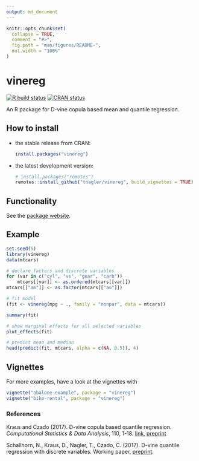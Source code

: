 ```yaml
---
output: md_document
---
```


<!-- README.md is generated from README.Rmd. Please edit that file -->

```r
knitr::opts_chunk$set(
  collapse = TRUE,
  comment = "#>",
  fig.path = "man/figures/README-",
  out.width = "100%"
)
```

# vinereg
[![R build status](https://github.com/tnagler/vinereg/workflows/R-CMD-check/badge.svg)](https://github.com/tnagler/vinereg)
<!-- [![Coverage status](https://codecov.io/gh/tnagler/vinereg/branch/main/graph/badge.svg)](https://app.codecov.io/github/tnagler/vinereg?branch=main) -->
[![CRAN status](https://www.r-pkg.org/badges/version/vinereg)](https://cran.r-project.org/package=vinereg)

An R package for D-vine copula based mean and quantile regression.

## How to install

- the stable release from CRAN:
     
    ``` r
    install.packages("vinereg")
    ```

- the latest development version:
    
    ``` r
    # install.packages("remotes")
    remotes::install_github("tnagler/vinereg", build_vignettes = TRUE)
    ```

## Functionality

See the [package website](https://tnagler.github.io/vinereg/).

## Example

```r
set.seed(5)
library(vinereg)
data(mtcars)

# declare factors and discrete variables
for (var in c("cyl", "vs", "gear", "carb"))
    mtcars[[var]] <- as.ordered(mtcars[[var]])
mtcars[["am"]] <- as.factor(mtcars[["am"]])

# fit model
(fit <- vinereg(mpg ~ ., family = "nonpar", data = mtcars))

summary(fit)

# show marginal effects for all selected variables
plot_effects(fit)

# predict mean and median
head(predict(fit, mtcars, alpha = c(NA, 0.5)), 4)
```


## Vignettes
For more examples, have a look at the vignettes with

``` r
vignette("abalone-example", package = "vinereg")
vignette("bike-rental", package = "vinereg")
```

### References

Kraus and Czado (2017). D-vine copula based quantile regression.
*Computational Statistics \& Data Analysis*, 110, 1-18. 
[link](https://doi.org/10.1016/j.csda.2016.12.009), 
[preprint](https://arxiv.org/abs/1510.04161)

Schallhorn, N., Kraus, D., Nagler, T., Czado, C. (2017). D-vine quantile 
regression with discrete variables. Working paper, 
[preprint](https://arxiv.org/abs/1705.08310).
